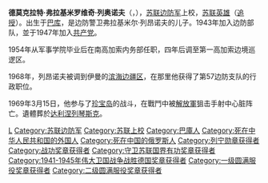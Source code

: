{{Unreferenced|time=2020-08-21T06:10:49+00:00}}
'''德莫克拉特·弗拉基米罗维奇·列奥诺夫'''（{{lang-ru|'''Демократ Владимирович Леонов'''}}，{{bd|1926年|4月1日|1969年|3月15日}}{{KIA}}），[[苏联边防军|苏联边防军]]上校，[[苏联英雄|苏联英雄]]（[[追贈|追授]]）。出生于[[巴库|巴库]]，是边防警卫弗拉基米尔·列昂诺夫的儿子。1943年加入边防部队，並于1947年加入[[苏联共产党|共产党]]。<p>1954年从军事学院毕业后在南高加索内务部任职，四年后调至第一高加索边境巡逻区。<p>1968年，列昂诺夫被调到伊曼的[[滨海边疆区|滨海边疆区]]，在那里他获得了第57边防支队的行政职位。<p>1969年3月15日，他参与了[[珍宝岛事件|珍宝岛]]的战斗，在戰鬥中被[[中国人民解放军|解放軍]]狙击手射中心脏阵亡。遺體葬於[[达利涅列琴斯克|达利涅列琴斯克]]。

[[Category:苏联英雄|L]]
[[Category:苏联边防军|Category:苏联边防军]]
[[Category:苏联上校|Category:苏联上校]]
[[Category:巴庫人|Category:巴庫人]]
[[Category:死在中华人民共和国的外国人|Category:死在中华人民共和国的外国人]]
[[Category:死在中国的俄罗斯人|Category:死在中国的俄罗斯人]]
[[Category:列宁勋章获得者|Category:列宁勋章获得者]]
[[Category:战功奖章获得者|Category:战功奖章获得者]]
[[Category:守卫苏联国界有功奖章获得者|Category:守卫苏联国界有功奖章获得者]]
[[Category:1941-1945年伟大卫国战争战胜德国奖章获得者|Category:1941-1945年伟大卫国战争战胜德国奖章获得者]]
[[Category:一级圆满服役奖章获得者|Category:一级圆满服役奖章获得者]]
[[Category:二级圆满服役奖章获得者|Category:二级圆满服役奖章获得者]]